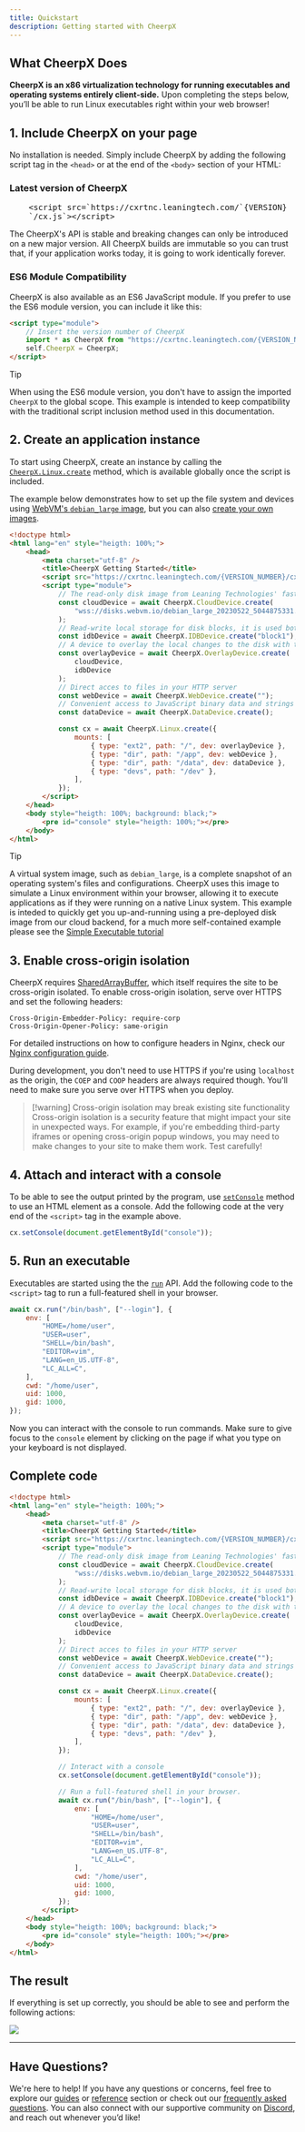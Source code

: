 ```yaml
---
title: Quickstart
description: Getting started with CheerpX
---
```



## What CheerpX Does

**CheerpX is an x86 virtualization technology for running executables and operating systems entirely client-side.** Upon completing the steps below, you’ll be able to run Linux executables right within your web browser!

## 1. Include CheerpX on your page

No installation is needed. Simply include CheerpX by adding the following script tag in the `<head>` or at the end of the `<body>` section of your HTML:

### Latest version of CheerpX

<pre>
	&lt;script src=`https://cxrtnc.leaningtech.com/`{VERSION}
	`/cx.js`&gt;&lt;/script&gt;
</pre>

The CheerpX's API is stable and breaking changes can only be introduced on a new major version. All CheerpX builds are immutable so you can trust that, if your application works today, it is going to work identically forever.

### ES6 Module Compatibility

CheerpX is also available as an ES6 JavaScript module. If you prefer to use the ES6 module version, you can include it like this:

```html
<script type="module">
	// Insert the version number of CheerpX
	import * as CheerpX from "https://cxrtnc.leaningtech.com/{VERSION_NUMBER}/cx.esm.js";
	self.CheerpX = CheerpX;
</script>
```

> [!tip]
> When using the ES6 module version, you don't have to assign the imported `CheerpX` to the global scope. This example is intended to keep compatibility with the traditional script inclusion method used in this documentation.

## 2. Create an application instance

To start using CheerpX, create an instance by calling the [`CheerpX.Linux.create`](/docs/reference/CheerpX-Linux-create) method, which is available globally once the script is included.

The example below demonstrates how to set up the file system and devices using [WebVM's `debian_large` image](https://github.com/leaningtech/webvm/blob/main/dockerfiles/debian_large), but you can also [create your own images](/docs/guides/custom-devices).

```html
<!doctype html>
<html lang="en" style="heigth: 100%;">
	<head>
		<meta charset="utf-8" />
		<title>CheerpX Getting Started</title>
		<script src="https://cxrtnc.leaningtech.com/{VERSION_NUMBER}/cx.esm.js"></script>
		<script type="module">
			// The read-only disk image from Leaning Technologies' fast cloud backend
			const cloudDevice = await CheerpX.CloudDevice.create(
				"wss://disks.webvm.io/debian_large_20230522_5044875331.ext2"
			);
			// Read-write local storage for disk blocks, it is used both as a cache and as persisteny writable storage
			const idbDevice = await CheerpX.IDBDevice.create("block1");
			// A device to overlay the local changes to the disk with the remote read-only image
			const overlayDevice = await CheerpX.OverlayDevice.create(
				cloudDevice,
				idbDevice
			);
			// Direct acces to files in your HTTP server
			const webDevice = await CheerpX.WebDevice.create("");
			// Convenient access to JavaScript binary data and strings
			const dataDevice = await CheerpX.DataDevice.create();

			const cx = await CheerpX.Linux.create({
				mounts: [
					{ type: "ext2", path: "/", dev: overlayDevice },
					{ type: "dir", path: "/app", dev: webDevice },
					{ type: "dir", path: "/data", dev: dataDevice },
					{ type: "devs", path: "/dev" },
				],
			});
		</script>
	</head>
	<body style="heigth: 100%; background: black;">
		<pre id="console" style="heigth: 100%;"></pre>
	</body>
</html>
```

> [!tip]
> A virtual system image, such as `debian_large`, is a complete snapshot of an operating system's files and configurations. CheerpX uses this image to simulate a Linux environment within your browser, allowing it to execute applications as if they were running on a native Linux system. This example is inteded to quickly get you up-and-running using a pre-deployed disk image from our cloud backend, for a much more self-contained example please see the [Simple Executable tutorial](/docs/tutorials/simple-executable)

## 3. Enable cross-origin isolation

CheerpX requires [SharedArrayBuffer](https://developer.mozilla.org/en-US/docs/Web/JavaScript/Reference/Global_Objects/SharedArrayBuffer), which itself requires the site to be cross-origin isolated. To enable cross-origin isolation, serve over HTTPS and set the following headers:

```
Cross-Origin-Embedder-Policy: require-corp
Cross-Origin-Opener-Policy: same-origin
```

For detailed instructions on how to configure headers in Nginx, check our [Nginx configuration guide].

During development, you don't need to use HTTPS if you're using `localhost` as the origin, the `COEP` and `COOP` headers are always required though. You'll need to make sure you serve over HTTPS when you deploy.

> [!warning] Cross-origin isolation may break existing site functionality
> Cross-origin isolation is a security feature that might impact your site in unexpected ways. For example, if you're embedding third-party iframes or opening cross-origin popup windows, you may need to make changes to your site to make them work. Test carefully!

## 4. Attach and interact with a console

To be able to see the output printed by the program, use [`setConsole`](/docs/reference/CheerpX-Linux-setConsole) method to use an HTML element as a console. Add the following code at the very end of the `<script>` tag in the example above.

```js
cx.setConsole(document.getElementById("console"));
```

## 5. Run an executable

Executables are started using the the [`run`](/docs/reference/CheerpX-Linux-run) API. Add the following code to the `<script>` tag to run a full-featured shell in your browser.

```js
await cx.run("/bin/bash", ["--login"], {
	env: [
		"HOME=/home/user",
		"USER=user",
		"SHELL=/bin/bash",
		"EDITOR=vim",
		"LANG=en_US.UTF-8",
		"LC_ALL=C",
	],
	cwd: "/home/user",
	uid: 1000,
	gid: 1000,
});
```

Now you can interact with the console to run commands. Make sure to give focus to the `console` element by clicking on the page if what you type on your keyboard is not displayed.

## Complete code

```html
<!doctype html>
<html lang="en" style="heigth: 100%;">
	<head>
		<meta charset="utf-8" />
		<title>CheerpX Getting Started</title>
		<script src="https://cxrtnc.leaningtech.com/{VERSION_NUMBER}/cx.esm.js"></script>
		<script type="module">
			// The read-only disk image from Leaning Technologies' fast cloud backend
			const cloudDevice = await CheerpX.CloudDevice.create(
				"wss://disks.webvm.io/debian_large_20230522_5044875331.ext2"
			);
			// Read-write local storage for disk blocks, it is used both as a cache and as persisteny writable storage
			const idbDevice = await CheerpX.IDBDevice.create("block1");
			// A device to overlay the local changes to the disk with the remote read-only image
			const overlayDevice = await CheerpX.OverlayDevice.create(
				cloudDevice,
				idbDevice
			);
			// Direct acces to files in your HTTP server
			const webDevice = await CheerpX.WebDevice.create("");
			// Convenient access to JavaScript binary data and strings
			const dataDevice = await CheerpX.DataDevice.create();

			const cx = await CheerpX.Linux.create({
				mounts: [
					{ type: "ext2", path: "/", dev: overlayDevice },
					{ type: "dir", path: "/app", dev: webDevice },
					{ type: "dir", path: "/data", dev: dataDevice },
					{ type: "devs", path: "/dev" },
				],
			});

			// Interact with a console
			cx.setConsole(document.getElementById("console"));

			// Run a full-featured shell in your browser.
			await cx.run("/bin/bash", ["--login"], {
				env: [
					"HOME=/home/user",
					"USER=user",
					"SHELL=/bin/bash",
					"EDITOR=vim",
					"LANG=en_US.UTF-8",
					"LC_ALL=C",
				],
				cwd: "/home/user",
				uid: 1000,
				gid: 1000,
			});
		</script>
	</head>
	<body style="heigth: 100%; background: black;">
		<pre id="console" style="heigth: 100%;"></pre>
	</body>
</html>
```

## The result

If everything is set up correctly, you should be able to see and perform the following actions:

![](../../../assets/getting_started.png)

---

[Nginx configuration guide]: /docs/guides/nginx

## Have Questions?

We're here to help! If you have any questions or concerns, feel free to explore our [guides](/docs/guides) or [reference](/docs/reference) section or check out our [frequently asked questions](/docs/faq). You can also connect with our supportive community on [Discord](https://discord.com/invite/yzZJzpaxXT), and reach out whenever you’d like!
